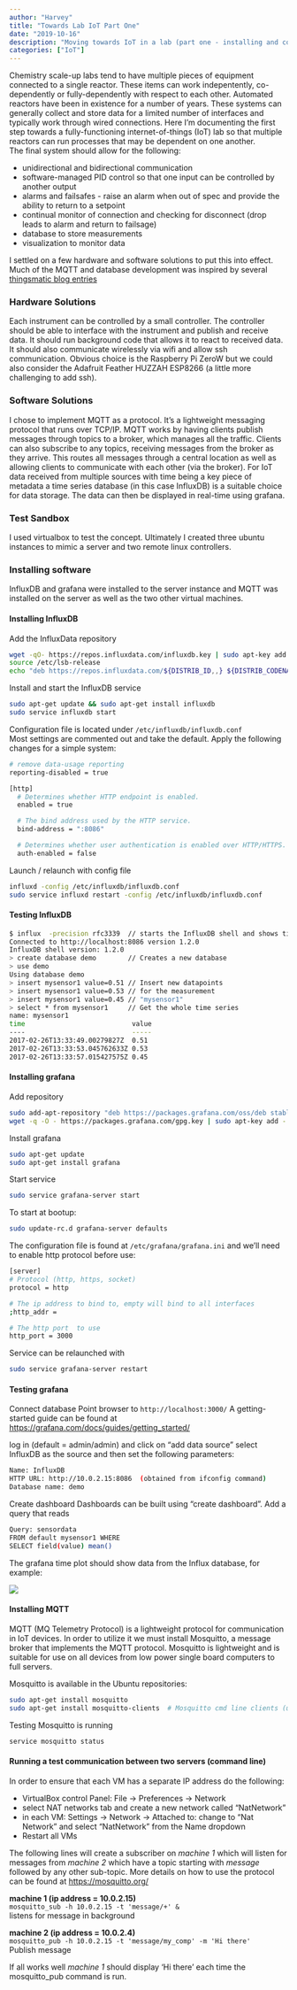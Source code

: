 ```yaml
---
author: "Harvey"
title: "Towards Lab IoT Part One"
date: "2019-10-16"
description: "Moving towards IoT in a lab (part one - installing and command-line testing)"
categories: ["IoT"]
---
```


Chemistry scale-up labs tend to have multiple pieces of equipment connected to a single reactor.  These items can work indepentently, co-dependently or fully-dependently with respect to each other.  Automated reactors have been in existence for a number of years.  These systems can generally collect and store data for a limited number of interfaces and typically work through wired connections.  Here I'm documenting the first step towards a fully-functioning internet-of-things (IoT) lab so that multiple reactors can run processes that may be dependent on one another.  
The final system should allow for the following:

-  unidirectional and bidirectional communication
-  software-managed PID control so that one input can be controlled by another output
-  alarms and failsafes - raise an alarm when out of spec and provide the ability to return to a setpoint
-  continual monitor of connection and checking for disconnect (drop leads to alarm and return to failsage)
-  database to store measurements
-  visualization to monitor data

I settled on a few hardware and software solutions to put this into effect.  Much of the MQTT and database development was inspired by several [thingsmatic blog entries](https://thingsmatic.com/2016/06/24/a-self-hosted-mqtt-environment-for-internet-of-things-part-1/)

### Hardware Solutions
Each instrument can be controlled by a small controller.  The controller should be able to interface with the instrument and publish and receive data.  It should run background code that allows it to react to received data.  It should also communicate wirelessly via wifi and allow ssh communication.  Obvious choice is the Raspberry Pi ZeroW but we could also consider the Adafruit Feather HUZZAH ESP8266 (a little more challenging to add ssh).

### Software Solutions
I chose to implement MQTT as a protocol.  It's a lightweight messaging protocol that runs over TCP/IP.  MQTT works by having clients publish messages through topics to a broker, which manages all the traffic.  Clients can also subscribe to any topics, receiving messages from the broker as they arrive.  This routes all messages through a central location as well as allowing clients to communicate with each other (via the broker).  For IoT data received from multiple sources with time being a key piece of metadata a time series database (in this case InfluxDB) is a suitable choice for data storage.  The data can then be displayed in real-time using grafana.

### Test Sandbox
I used virtualbox to test the concept.  Ultimately I created three ubuntu instances to mimic a server and two remote linux controllers.

### Installing software

InfluxDB and grafana were installed to the server instance and MQTT was installed on the server as well as the two other virtual machines.

#### Installing InfluxDB

Add the InfluxData repository

```bash
wget -qO- https://repos.influxdata.com/influxdb.key | sudo apt-key add -
source /etc/lsb-release
echo "deb https://repos.influxdata.com/${DISTRIB_ID,,} ${DISTRIB_CODENAME} stable" | sudo tee /etc/apt/sources.list.d/influxdb.list
```

Install and start the InfluxDB service

```bash
sudo apt-get update && sudo apt-get install influxdb
sudo service influxdb start
```

Configuration file is located under `/etc/influxdb/influxdb.conf`  
Most settings are commented out and take the default.  Apply the following changes for a simple system:

```bash
# remove data-usage reporting
reporting-disabled = true

[http]
  # Determines whether HTTP endpoint is enabled.
  enabled = true

  # The bind address used by the HTTP service.
  bind-address = ":8086"

  # Determines whether user authentication is enabled over HTTP/HTTPS.
  auth-enabled = false
```

Launch / relaunch with config file

```bash
influxd -config /etc/influxdb/influxdb.conf
sudo service influxd restart -config /etc/influxdb/influxdb.conf
```

#### Testing InfluxDB

```bash
$ influx  -precision rfc3339  // starts the InfluxDB shell and shows time in rfc3339 format
Connected to http://localhost:8086 version 1.2.0
InfluxDB shell version: 1.2.0
> create database demo        // Creates a new database
> use demo
Using database demo
> insert mysensor1 value=0.51 // Insert new datapoints
> insert mysensor1 value=0.53 // for the measurement
> insert mysensor1 value=0.45 // "mysensor1"
> select * from mysensor1     // Get the whole time series
name: mysensor1                
time                           value
----                           -----
2017-02-26T13:33:49.00279827Z  0.51
2017-02-26T13:33:53.045762633Z 0.53
2017-02-26T13:33:57.015427575Z 0.45
```

#### Installing grafana

Add repository

```bash
sudo add-apt-repository "deb https://packages.grafana.com/oss/deb stable main"
wget -q -O - https://packages.grafana.com/gpg.key | sudo apt-key add -
```

Install grafana

```bash
sudo apt-get update
sudo apt-get install grafana
```

Start service

```bash
sudo service grafana-server start
```

To start at bootup:

```bash
sudo update-rc.d grafana-server defaults
```

The configuration file is found at `/etc/grafana/grafana.ini` and we’ll need to enable http protocol before use:

```bash
[server]
# Protocol (http, https, socket)
protocol = http

# The ip address to bind to, empty will bind to all interfaces
;http_addr =

# The http port  to use
http_port = 3000
```

Service can be relaunched with

```bash
sudo service grafana-server restart
```

#### Testing grafana

Connect database
Point browser to `http://localhost:3000/`
A getting-started guide can be found at [https://grafana.com/docs/guides/getting_started/](https://grafana.com/docs/guides/getting_started/)

log in (default = admin/admin) and click on "add data source"
select InfluxDB as the source and then set the following parameters:

```bash
Name: InfluxDB
HTTP URL: http://10.0.2.15:8086  (obtained from ifconfig command)
Database name: demo
```

Create dashboard
Dashboards can be built using "create dashboard".
Add a query that reads 

```bash
Query: sensordata
FROM default mysensor1 WHERE
SELECT field(value) mean()
```

The grafana time plot should show data from the Influx database, for example:

![](grafana_example.png)

#### Installing MQTT

MQTT (MQ Telemetry Protocol) is a lightweight protocol for communication in IoT devices.  In order to utilize it we must install Mosquitto, a message broker that implements the MQTT protocol.  Mosquitto is lightweight and is suitable for use on all devices from low power single board computers to full servers.

Mosquitto is available in the Ubuntu repositories:

```bash
sudo apt-get install mosquitto
sudo apt-get install mosquitto-clients  # Mosquitto cmd line clients (use via bash)
```

Testing Mosquitto is running

```bash
service mosquitto status
```

#### Running a test communication between two servers (command line)

In order to ensure that each VM has a separate IP address do the following:

-  VirtualBox control Panel: File -> Preferences -> Network
-  select NAT networks tab and create a new network called “NatNetwork”
-  in each VM: Settings -> Network -> Attached to: change to “Nat Network” and select “NatNetwork” from the Name dropdown
-  Restart all VMs

The following lines will create a subscriber on *machine 1* which will listen for messages from *machine 2* which have a topic starting with *message* followed by any other sub-topic.  More details on how to use the protocol can be found at [https://mosquitto.org/](https://mosquitto.org/)

**machine 1 (ip address = 10.0.2.15)**  
`mosquitto_sub -h 10.0.2.15 -t 'message/+' &`  
listens for message in background

**machine 2 (ip address = 10.0.2.4)**  
`mosquitto_pub -h 10.0.2.15 -t 'message/my_comp' -m 'Hi there'`  
Publish message

If all works well *machine 1* should display 'Hi there' each time the mosquitto\_pub command is run.

